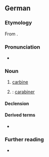{{also|karabiner}}
==German==

===Etymology===
From {{af|de|lang1=fr|carabine|-er}}.

===Pronunciation===
* {{audio|de|De-Karabiner.ogg|Audio}}

===Noun===
{{de-noun|m|Karabiners|Karabiner}}

# [[carbine]]
# {{lb|de|Austria}} {{non-gloss definition|short for}} {{m|de|Karabinerhaken}}: [[carabiner]]

====Declension====
{{de-decl-noun-m|s|}}

====Derived terms====
* {{l|de|Karabinerhaken}}

===Further reading===
* {{pedia|lang=de}}

{{C|de|Climbing|Weapons}}